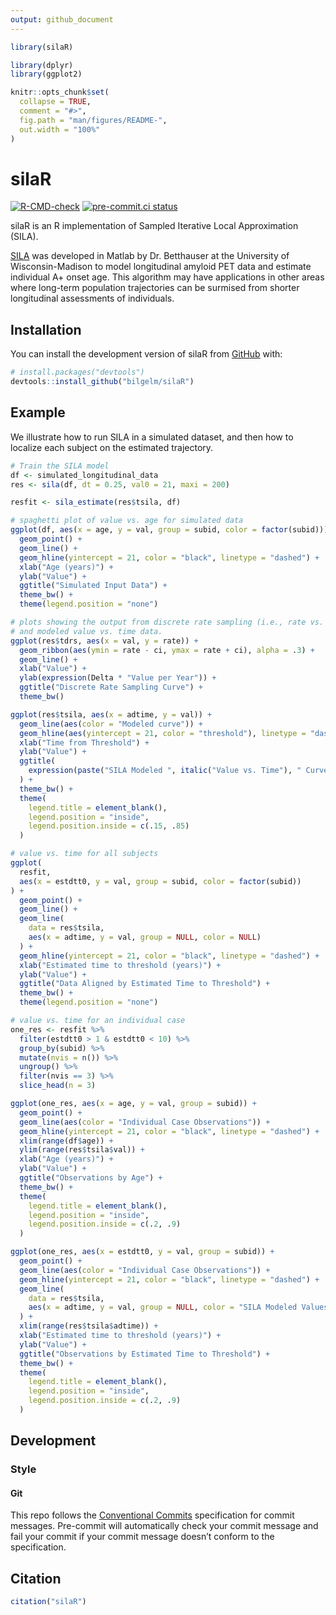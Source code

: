 ```yaml
---
output: github_document
---
```


<!-- README.md is generated from README.Rmd. Please edit that file -->

```r
library(silaR)

library(dplyr)
library(ggplot2)

knitr::opts_chunk$set(
  collapse = TRUE,
  comment = "#>",
  fig.path = "man/figures/README-",
  out.width = "100%"
)
```

# silaR

<!-- badges: start -->
[![R-CMD-check](https://github.com/bilgelm/silaR/actions/workflows/check-R-and-matlab.yaml/badge.svg)](https://github.com/bilgelm/silaR/actions/workflows/check-R-and-matlab.yaml)
[![pre-commit.ci status](https://results.pre-commit.ci/badge/github/bilgelm/silaR/main.svg)](https://results.pre-commit.ci/latest/github/bilgelm/silaR/main)
<!-- badges: end -->

silaR is an R implementation of Sampled Iterative Local Approximation (SILA).

[SILA](https://github.com/Betthauser-Neuro-Lab/SILA-AD-Biomarker)
was developed in Matlab by Dr. Betthauser at the University of Wisconsin-Madison
to model longitudinal amyloid PET data and estimate individual A+ onset age.
This algorithm may have applications in other areas where long-term population
trajectories can be surmised from shorter longitudinal assessments of
individuals.

## Installation

You can install the development version of silaR from [GitHub](https://github.com/) with:

``` r
# install.packages("devtools")
devtools::install_github("bilgelm/silaR")
```

## Example

We illustrate how to run SILA in a simulated dataset, and then how to localize
each subject on the estimated trajectory.

```r
# Train the SILA model
df <- simulated_longitudinal_data
res <- sila(df, dt = 0.25, val0 = 21, maxi = 200)

resfit <- sila_estimate(res$tsila, df)
```

```r
# spaghetti plot of value vs. age for simulated data
ggplot(df, aes(x = age, y = val, group = subid, color = factor(subid))) +
  geom_point() +
  geom_line() +
  geom_hline(yintercept = 21, color = "black", linetype = "dashed") +
  xlab("Age (years)") +
  ylab("Value") +
  ggtitle("Simulated Input Data") +
  theme_bw() +
  theme(legend.position = "none")
```

```r
# plots showing the output from discrete rate sampling (i.e., rate vs. value)
# and modeled value vs. time data.
ggplot(res$tdrs, aes(x = val, y = rate)) +
  geom_ribbon(aes(ymin = rate - ci, ymax = rate + ci), alpha = .3) +
  geom_line() +
  xlab("Value") +
  ylab(expression(Delta * "Value per Year")) +
  ggtitle("Discrete Rate Sampling Curve") +
  theme_bw()

ggplot(res$tsila, aes(x = adtime, y = val)) +
  geom_line(aes(color = "Modeled curve")) +
  geom_hline(aes(yintercept = 21, color = "threshold"), linetype = "dashed") +
  xlab("Time from Threshold") +
  ylab("Value") +
  ggtitle(
    expression(paste("SILA Modeled ", italic("Value vs. Time"), " Curve"))
  ) +
  theme_bw() +
  theme(
    legend.title = element_blank(),
    legend.position = "inside",
    legend.position.inside = c(.15, .85)
  )
```

```r
# value vs. time for all subjects
ggplot(
  resfit,
  aes(x = estdtt0, y = val, group = subid, color = factor(subid))
) +
  geom_point() +
  geom_line() +
  geom_line(
    data = res$tsila,
    aes(x = adtime, y = val, group = NULL, color = NULL)
  ) +
  geom_hline(yintercept = 21, color = "black", linetype = "dashed") +
  xlab("Estimated time to threshold (years)") +
  ylab("Value") +
  ggtitle("Data Aligned by Estimated Time to Threshold") +
  theme_bw() +
  theme(legend.position = "none")
```

```r
# value vs. time for an individual case
one_res <- resfit %>%
  filter(estdtt0 > 1 & estdtt0 < 10) %>%
  group_by(subid) %>%
  mutate(nvis = n()) %>%
  ungroup() %>%
  filter(nvis == 3) %>%
  slice_head(n = 3)

ggplot(one_res, aes(x = age, y = val, group = subid)) +
  geom_point() +
  geom_line(aes(color = "Individual Case Observations")) +
  geom_hline(yintercept = 21, color = "black", linetype = "dashed") +
  xlim(range(df$age)) +
  ylim(range(res$tsila$val)) +
  xlab("Age (years)") +
  ylab("Value") +
  ggtitle("Observations by Age") +
  theme_bw() +
  theme(
    legend.title = element_blank(),
    legend.position = "inside",
    legend.position.inside = c(.2, .9)
  )

ggplot(one_res, aes(x = estdtt0, y = val, group = subid)) +
  geom_point() +
  geom_line(aes(color = "Individual Case Observations")) +
  geom_hline(yintercept = 21, color = "black", linetype = "dashed") +
  geom_line(
    data = res$tsila,
    aes(x = adtime, y = val, group = NULL, color = "SILA Modeled Values")
  ) +
  xlim(range(res$tsila$adtime)) +
  xlab("Estimated time to threshold (years)") +
  ylab("Value") +
  ggtitle("Observations by Estimated Time to Threshold") +
  theme_bw() +
  theme(
    legend.title = element_blank(),
    legend.position = "inside",
    legend.position.inside = c(.2, .9)
  )
```

## Development

### Style

#### Git

This repo follows the
[Conventional Commits](https://www.conventionalcommits.org/en/v1.0.0/#summary) 
specification for commit messages.
Pre-commit will automatically check your commit message and fail your commit
if your commit message doesn't conform to the specification.

## Citation

```r
citation("silaR")
```
